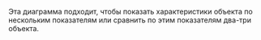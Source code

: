 
<RemadeInfo
  commponentName="Radar"
  apiUrl="https://g2plot.antv.vision/en/docs/api/plots/radar"
/>

Эта диаграмма подходит, чтобы показать характеристики объекта по нескольким показателям или сравнить по этим показателям два-три объекта.

<RadarExample />

